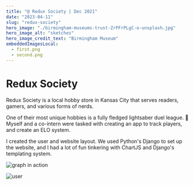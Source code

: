 ```yaml
---
title: "@ Redux Society | Dec 2021"
date: "2023-04-11"
slug: "redux-society"
hero_image: "./birmingham-museums-trust-ZrPFrPLgC-o-unsplash.jpg"
hero_image_alt: "sketches"
hero_image_credit_text: "Birmingham Museum"
embeddedImagesLocal:
  - first.png
  - second.png
---
```


# Redux Society 

Redux Society is a local hobby store in Kansas City that serves readers, gamers, and various forms of nerds.

One of their most unique hobbies is a fully fledged lightsaber duel league. 🤺
Myself and a co-intern were tasked with creating an app to track players, and create an ELO system.

I created the user and website layout. We used Python's Django to set up the website, and I had a lot of fun tinkering with ChartJS and Django's templating system.

![graph in action](./first.png)

![user](./second.png)